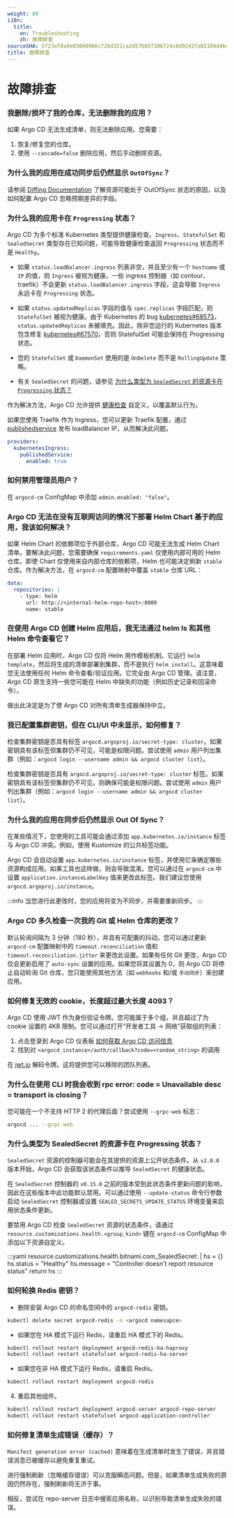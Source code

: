 ```yaml
---
weight: 80
i18n:
  title:
    en: Troubleshooting
    zh: 故障排查
sourceSHA: 5f23ef8a9e03040966c726d151ca2d57685f306f24c0d9242fa02104d46c033d
title: 故障排查
---
```


# 故障排查

### 我删除/损坏了我的仓库，无法删除我的应用？

如果 Argo CD 无法生成清单，则无法删除应用。您需要：

1. 恢复/修复您的仓库。
2. 使用 `--cascade=false` 删除应用，然后手动删除资源。

### 为什么我的应用在成功同步后仍然显示 `OutOfSync`？

请参阅 [Diffing Documentation](https://argo-cd.readthedocs.io/en/stable/user-guide/diff-strategies/) 了解资源可能处于 OutOfSync 状态的原因，以及如何配置 Argo CD 忽略预期差异的字段。

### 为什么我的应用卡在 `Progressing` 状态？

Argo CD 为多个标准 Kubernetes 类型提供健康检查。`Ingress`、`StatefulSet` 和 `SealedSecret` 类型存在已知问题，可能导致健康检查返回 `Progressing` 状态而不是 `Healthy`。

- 如果 `status.loadBalancer.ingress` 列表非空，并且至少有一个 `hostname` 或 `IP` 的值，则 `Ingress` 被视为健康。一些 ingress 控制器（如 contour、traefik）不会更新 `status.loadBalancer.ingress` 字段，这会导致 `Ingress` 永远卡在 `Progressing` 状态。

- 如果 `status.updatedReplicas` 字段的值与 `spec.replicas` 字段匹配，则 `StatefulSet` 被视为健康。由于 Kubernetes 的 bug [kubernetes#68573](https://github.com/kubernetes/kubernetes/issues/68573)，`status.updatedReplicas` 未被填充。因此，除非您运行的 Kubernetes 版本包含修复 [kubernetes#67570](https://github.com/kubernetes/kubernetes/pull/67570)，否则 StatefulSet 可能会保持在 Progressing 状态。

- 您的 `StatefulSet` 或 `DaemonSet` 使用的是 `OnDelete` 而不是 `RollingUpdate` 策略。

- 有关 `SealedSecret` 的问题，请参见 [为什么类型为 `SealedSecret` 的资源卡在 `Progressing` 状态？](#sealedsecret)

作为解决方法，Argo CD 允许提供 [健康检查](https://argo-cd.readthedocs.io/en/stable/operator-manual/health/) 自定义，以覆盖默认行为。

如果您使用 Traefik 作为 Ingress，您可以更新 Traefik 配置，通过 [publishedservice](https://doc.traefik.io/traefik/providers/kubernetes-ingress/#publishedservice) 发布 loadBalancer IP，从而解决此问题。

```yaml
providers:
  kubernetesIngress:
    publishedService:
      enabled: true
```

### 如何禁用管理员用户？

在 `argocd-cm` ConfigMap 中添加 `admin.enabled: "false"`。

### Argo CD 无法在没有互联网访问的情况下部署 Helm Chart 基于的应用，我该如何解决？

如果 Helm Chart 的依赖项位于外部仓库，Argo CD 可能无法生成 Helm Chart 清单。要解决此问题，您需要确保 `requirements.yaml` 仅使用内部可用的 Helm 仓库。即使 Chart 仅使用来自内部仓库的依赖项，Helm 也可能决定刷新 `stable` 仓库。作为解决方法，在 `argocd-cm` 配置映射中覆盖 `stable` 仓库 URL：

```yaml
data:
  repositories: |
    - type: helm
      url: http://<internal-helm-repo-host>:8080
      name: stable
```

### 在使用 Argo CD 创建 Helm 应用后，我无法通过 helm ls 和其他 Helm 命令查看它？

在部署 Helm 应用时，Argo CD 仅将 Helm 用作模板机制。它运行 `helm template`，然后将生成的清单部署到集群，而不是执行 `helm install`。这意味着您无法使用任何 Helm 命令查看/验证应用。它完全由 Argo CD 管理。请注意，Argo CD 原生支持一些您可能在 Helm 中缺失的功能（例如历史记录和回滚命令）。

做出此决定是为了使 Argo CD 对所有清单生成器保持中立。

### 我已配置集群密钥，但在 CLI/UI 中未显示，如何修复？

检查集群密钥是否具有标签 `argocd.argoproj.io/secret-type: cluster`。如果密钥具有该标签但集群仍不可见，可能是权限问题。尝试使用 `admin` 用户列出集群（例如：`argocd login --username admin && argocd cluster list`）。

检查集群密钥是否具有 `argocd.argoproj.io/secret-type: cluster` 标签。如果密钥具有该标签但集群仍不可见，则确保可能是权限问题。尝试使用 `admin` 用户列出集群（例如：`argocd login --username admin && argocd cluster list`）。

### 为什么我的应用在同步后仍然显示 Out Of Sync？

在某些情况下，您使用的工具可能会通过添加 `app.kubernetes.io/instance` 标签与 Argo CD 冲突。例如，使用 Kustomize 的公共标签功能。

Argo CD 会自动设置 `app.kubernetes.io/instance` 标签，并使用它来确定哪些资源构成应用。如果工具也这样做，则会导致混淆。您可以通过在 `argocd-cm` 中设置 `application.instanceLabelKey` 值来更改此标签。我们建议您使用 `argocd.argoproj.io/instance`。

:::info
当您进行此更改时，您的应用将变为不同步，并需要重新同步。
:::

### Argo CD 多久检查一次我的 Git 或 Helm 仓库的更改？

默认轮询间隔为 3 分钟（180 秒），并具有可配置的抖动。您可以通过更新 `argocd-cm` 配置映射中的 `timeout.reconciliation` 值和 `timeout.reconciliation.jitter` 来更改此设置。如果有任何 Git 更改，Argo CD 仅会更新启用了 `auto-sync` 设置的应用。如果您将其设置为 0，则 Argo CD 将停止自动轮询 Git 仓库，您只能使用其他方法（如 `webhooks` 和/或 `手动同步`）来创建应用。

### 如何修复无效的 cookie，长度超过最大长度 4093？

Argo CD 使用 JWT 作为身份验证令牌。您可能属于多个组，并且超过了为 cookie 设置的 4KB 限制。您可以通过打开“开发者工具 -> 网络”获取组的列表：

1. 点击登录到 Argo CD 仪表板 [如何获取 Argo CD 访问信息](./how_to/argocd_info.mdx)
2. 找到对 `<argocd_instance>/auth/callback?code=<random_string>` 的调用

在 [jwt.io](https://jwt.io/) 解码令牌。这将提供您可以移除的团队列表。

### 为什么在使用 CLI 时我会收到 rpc error: code = Unavailable desc = transport is closing？

您可能在一个不支持 HTTP 2 的代理后面？尝试使用 `--grpc-web` 标志：

```bash
argocd ... --grpc-web
```

### 为什么类型为 SealedSecret 的资源卡在 Progressing 状态？<a id="sealedsecret" />

`SealedSecret` 资源的控制器可能会在其提供的资源上公开状态条件。从 `v2.0.0` 版本开始，Argo CD 会获取该状态条件以推导 `SealedSecret` 的健康状态。

在 `SealedSecret` 控制器的 `v0.15.0` 之前的版本受到此状态条件更新问题的影响，因此在这些版本中此功能默认禁用。可以通过使用 `--update-status` 命令行参数启动 `SealedSecret` 控制器或设置 `SEALED_SECRETS_UPDATE_STATUS` 环境变量来启用状态条件更新。

要禁用 Argo CD 检查 `SealedSecret` 资源的状态条件，请通过 `resource.customizations.health.<group_kind>` 键在 `argocd-cm` ConfigMap 中添加以下资源自定义。

:::yaml
resource.customizations.health.bitnami.com\_SealedSecret: |
hs = {}
hs.status = "Healthy"
hs.message = "Controller doesn't report resource status"
return hs
:::

### 如何轮换 Redis 密钥？

- 删除安装 Argo CD 的命名空间中的 `argocd-redis` 密钥。

```bash
kubectl delete secret argocd-redis -n <argocd namesapce>
```

- 如果您在 HA 模式下运行 Redis，请重启 HA 模式下的 Redis。

```bash
kubectl rollout restart deployment argocd-redis-ha-haproxy
kubectl rollout restart statefulset argocd-redis-ha-server
```

- 如果您在非 HA 模式下运行 Redis，请重启 Redis。

```bash
kubectl rollout restart deployment argocd-redis
```

4. 重启其他组件。

```bash
kubectl rollout restart deployment argocd-server argocd-repo-server
kubectl rollout restart statefulset argocd-application-controller
```

### 如何修复清单生成错误（缓存）？

`Manifest generation error (cached)` 意味着在生成清单时发生了错误，并且错误消息已被缓存以避免重复重试。

进行强制刷新（忽略缓存错误）可以克服瞬态问题。但是，如果清单生成失败的原因仍然存在，强制刷新将无济于事。

相反，尝试在 repo-server 日志中搜索应用名称，以识别导致清单生成失败的错误。
